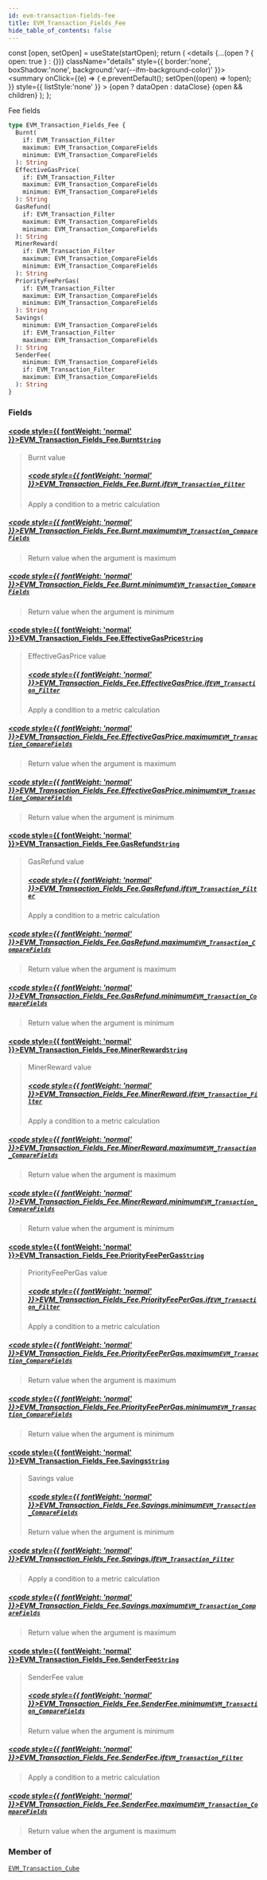 ```yaml
---
id: evm-transaction-fields-fee
title: EVM_Transaction_Fields_Fee
hide_table_of_contents: false
---
```







  const [open, setOpen] = useState(startOpen);
  return (
    <details {...(open ? { open: true } : {})} className="details" style={{ border:'none', boxShadow:'none', background:'var(--ifm-background-color)' }}>
      <summary
        onClick={(e) => {
          e.preventDefault();
          setOpen((open) => !open);
        }}
        style={{ listStyle:'none' }}
      >
      {open ? dataOpen : dataClose}
      </summary>
      {open && children}
    </details>
  );
};




Fee fields


```graphql
type EVM_Transaction_Fields_Fee {
  Burnt(
    if: EVM_Transaction_Filter
    maximum: EVM_Transaction_CompareFields
    minimum: EVM_Transaction_CompareFields
  ): String
  EffectiveGasPrice(
    if: EVM_Transaction_Filter
    maximum: EVM_Transaction_CompareFields
    minimum: EVM_Transaction_CompareFields
  ): String
  GasRefund(
    if: EVM_Transaction_Filter
    maximum: EVM_Transaction_CompareFields
    minimum: EVM_Transaction_CompareFields
  ): String
  MinerReward(
    if: EVM_Transaction_Filter
    maximum: EVM_Transaction_CompareFields
    minimum: EVM_Transaction_CompareFields
  ): String
  PriorityFeePerGas(
    if: EVM_Transaction_Filter
    maximum: EVM_Transaction_CompareFields
    minimum: EVM_Transaction_CompareFields
  ): String
  Savings(
    minimum: EVM_Transaction_CompareFields
    if: EVM_Transaction_Filter
    maximum: EVM_Transaction_CompareFields
  ): String
  SenderFee(
    minimum: EVM_Transaction_CompareFields
    if: EVM_Transaction_Filter
    maximum: EVM_Transaction_CompareFields
  ): String
}
```




### Fields

#### [<code style={{ fontWeight: 'normal' }}>EVM_Transaction_Fields_Fee.<b>Burnt</b></code>](#)<Bullet />[`String`](/docs/graphql-reference/scalars/string) <Badge class="secondary" text="scalar"/>
> Burnt value
> ##### [<code style={{ fontWeight: 'normal' }}>EVM_Transaction_Fields_Fee.Burnt.<b>if</b></code>](#)<Bullet />[`EVM_Transaction_Filter`](/docs/graphql-reference/inputs/evm-transaction-filter) <Badge class="secondary" text="input"/>
> Apply a condition to a metric calculation
> 

##### [<code style={{ fontWeight: 'normal' }}>EVM_Transaction_Fields_Fee.Burnt.<b>maximum</b></code>](#)<Bullet />[`EVM_Transaction_CompareFields`](/docs/graphql-reference/enums/evm-transaction-compare-fields) <Badge class="secondary" text="enum"/>
> Return value when the argument is maximum
> 

##### [<code style={{ fontWeight: 'normal' }}>EVM_Transaction_Fields_Fee.Burnt.<b>minimum</b></code>](#)<Bullet />[`EVM_Transaction_CompareFields`](/docs/graphql-reference/enums/evm-transaction-compare-fields) <Badge class="secondary" text="enum"/>
> Return value when the argument is minimum
> 

#### [<code style={{ fontWeight: 'normal' }}>EVM_Transaction_Fields_Fee.<b>EffectiveGasPrice</b></code>](#)<Bullet />[`String`](/docs/graphql-reference/scalars/string) <Badge class="secondary" text="scalar"/>
> EffectiveGasPrice value
> ##### [<code style={{ fontWeight: 'normal' }}>EVM_Transaction_Fields_Fee.EffectiveGasPrice.<b>if</b></code>](#)<Bullet />[`EVM_Transaction_Filter`](/docs/graphql-reference/inputs/evm-transaction-filter) <Badge class="secondary" text="input"/>
> Apply a condition to a metric calculation
> 

##### [<code style={{ fontWeight: 'normal' }}>EVM_Transaction_Fields_Fee.EffectiveGasPrice.<b>maximum</b></code>](#)<Bullet />[`EVM_Transaction_CompareFields`](/docs/graphql-reference/enums/evm-transaction-compare-fields) <Badge class="secondary" text="enum"/>
> Return value when the argument is maximum
> 

##### [<code style={{ fontWeight: 'normal' }}>EVM_Transaction_Fields_Fee.EffectiveGasPrice.<b>minimum</b></code>](#)<Bullet />[`EVM_Transaction_CompareFields`](/docs/graphql-reference/enums/evm-transaction-compare-fields) <Badge class="secondary" text="enum"/>
> Return value when the argument is minimum
> 

#### [<code style={{ fontWeight: 'normal' }}>EVM_Transaction_Fields_Fee.<b>GasRefund</b></code>](#)<Bullet />[`String`](/docs/graphql-reference/scalars/string) <Badge class="secondary" text="scalar"/>
> GasRefund value
> ##### [<code style={{ fontWeight: 'normal' }}>EVM_Transaction_Fields_Fee.GasRefund.<b>if</b></code>](#)<Bullet />[`EVM_Transaction_Filter`](/docs/graphql-reference/inputs/evm-transaction-filter) <Badge class="secondary" text="input"/>
> Apply a condition to a metric calculation
> 

##### [<code style={{ fontWeight: 'normal' }}>EVM_Transaction_Fields_Fee.GasRefund.<b>maximum</b></code>](#)<Bullet />[`EVM_Transaction_CompareFields`](/docs/graphql-reference/enums/evm-transaction-compare-fields) <Badge class="secondary" text="enum"/>
> Return value when the argument is maximum
> 

##### [<code style={{ fontWeight: 'normal' }}>EVM_Transaction_Fields_Fee.GasRefund.<b>minimum</b></code>](#)<Bullet />[`EVM_Transaction_CompareFields`](/docs/graphql-reference/enums/evm-transaction-compare-fields) <Badge class="secondary" text="enum"/>
> Return value when the argument is minimum
> 

#### [<code style={{ fontWeight: 'normal' }}>EVM_Transaction_Fields_Fee.<b>MinerReward</b></code>](#)<Bullet />[`String`](/docs/graphql-reference/scalars/string) <Badge class="secondary" text="scalar"/>
> MinerReward value
> ##### [<code style={{ fontWeight: 'normal' }}>EVM_Transaction_Fields_Fee.MinerReward.<b>if</b></code>](#)<Bullet />[`EVM_Transaction_Filter`](/docs/graphql-reference/inputs/evm-transaction-filter) <Badge class="secondary" text="input"/>
> Apply a condition to a metric calculation
> 

##### [<code style={{ fontWeight: 'normal' }}>EVM_Transaction_Fields_Fee.MinerReward.<b>maximum</b></code>](#)<Bullet />[`EVM_Transaction_CompareFields`](/docs/graphql-reference/enums/evm-transaction-compare-fields) <Badge class="secondary" text="enum"/>
> Return value when the argument is maximum
> 

##### [<code style={{ fontWeight: 'normal' }}>EVM_Transaction_Fields_Fee.MinerReward.<b>minimum</b></code>](#)<Bullet />[`EVM_Transaction_CompareFields`](/docs/graphql-reference/enums/evm-transaction-compare-fields) <Badge class="secondary" text="enum"/>
> Return value when the argument is minimum
> 

#### [<code style={{ fontWeight: 'normal' }}>EVM_Transaction_Fields_Fee.<b>PriorityFeePerGas</b></code>](#)<Bullet />[`String`](/docs/graphql-reference/scalars/string) <Badge class="secondary" text="scalar"/>
> PriorityFeePerGas value
> ##### [<code style={{ fontWeight: 'normal' }}>EVM_Transaction_Fields_Fee.PriorityFeePerGas.<b>if</b></code>](#)<Bullet />[`EVM_Transaction_Filter`](/docs/graphql-reference/inputs/evm-transaction-filter) <Badge class="secondary" text="input"/>
> Apply a condition to a metric calculation
> 

##### [<code style={{ fontWeight: 'normal' }}>EVM_Transaction_Fields_Fee.PriorityFeePerGas.<b>maximum</b></code>](#)<Bullet />[`EVM_Transaction_CompareFields`](/docs/graphql-reference/enums/evm-transaction-compare-fields) <Badge class="secondary" text="enum"/>
> Return value when the argument is maximum
> 

##### [<code style={{ fontWeight: 'normal' }}>EVM_Transaction_Fields_Fee.PriorityFeePerGas.<b>minimum</b></code>](#)<Bullet />[`EVM_Transaction_CompareFields`](/docs/graphql-reference/enums/evm-transaction-compare-fields) <Badge class="secondary" text="enum"/>
> Return value when the argument is minimum
> 

#### [<code style={{ fontWeight: 'normal' }}>EVM_Transaction_Fields_Fee.<b>Savings</b></code>](#)<Bullet />[`String`](/docs/graphql-reference/scalars/string) <Badge class="secondary" text="scalar"/>
> Savings value
> ##### [<code style={{ fontWeight: 'normal' }}>EVM_Transaction_Fields_Fee.Savings.<b>minimum</b></code>](#)<Bullet />[`EVM_Transaction_CompareFields`](/docs/graphql-reference/enums/evm-transaction-compare-fields) <Badge class="secondary" text="enum"/>
> Return value when the argument is minimum
> 

##### [<code style={{ fontWeight: 'normal' }}>EVM_Transaction_Fields_Fee.Savings.<b>if</b></code>](#)<Bullet />[`EVM_Transaction_Filter`](/docs/graphql-reference/inputs/evm-transaction-filter) <Badge class="secondary" text="input"/>
> Apply a condition to a metric calculation
> 

##### [<code style={{ fontWeight: 'normal' }}>EVM_Transaction_Fields_Fee.Savings.<b>maximum</b></code>](#)<Bullet />[`EVM_Transaction_CompareFields`](/docs/graphql-reference/enums/evm-transaction-compare-fields) <Badge class="secondary" text="enum"/>
> Return value when the argument is maximum
> 

#### [<code style={{ fontWeight: 'normal' }}>EVM_Transaction_Fields_Fee.<b>SenderFee</b></code>](#)<Bullet />[`String`](/docs/graphql-reference/scalars/string) <Badge class="secondary" text="scalar"/>
> SenderFee value
> ##### [<code style={{ fontWeight: 'normal' }}>EVM_Transaction_Fields_Fee.SenderFee.<b>minimum</b></code>](#)<Bullet />[`EVM_Transaction_CompareFields`](/docs/graphql-reference/enums/evm-transaction-compare-fields) <Badge class="secondary" text="enum"/>
> Return value when the argument is minimum
> 

##### [<code style={{ fontWeight: 'normal' }}>EVM_Transaction_Fields_Fee.SenderFee.<b>if</b></code>](#)<Bullet />[`EVM_Transaction_Filter`](/docs/graphql-reference/inputs/evm-transaction-filter) <Badge class="secondary" text="input"/>
> Apply a condition to a metric calculation
> 

##### [<code style={{ fontWeight: 'normal' }}>EVM_Transaction_Fields_Fee.SenderFee.<b>maximum</b></code>](#)<Bullet />[`EVM_Transaction_CompareFields`](/docs/graphql-reference/enums/evm-transaction-compare-fields) <Badge class="secondary" text="enum"/>
> Return value when the argument is maximum
> 



### Member of

[`EVM_Transaction_Cube`](/docs/graphql-reference/objects/evm-transaction-cube)  <Badge class="secondary" text="object"/>

